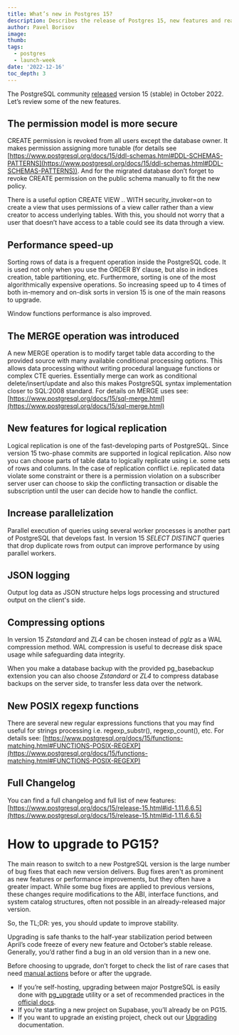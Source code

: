 ```yaml
---
title: What’s new in Postgres 15?
description: Describes the release of Postgres 15, new features and reasons to use it
author: Pavel Borisov 
image: 
thumb: 
tags:
  - postgres
  - launch-week
date: '2022-12-16'
toc_depth: 3
---
```


The PostgreSQL community [released](https://www.postgresql.org/docs/current/release-15.html) version 15 (stable) in October 2022. Let’s review some of the new features.

## **The permission model is more secure**

CREATE permission is revoked from all users except the database owner. It makes permission assigning more tunable (for details see [https://www.postgresql.org/docs/15/ddl-schemas.html#DDL-SCHEMAS-PATTERNS](https://www.postgresql.org/docs/15/ddl-schemas.html#DDL-SCHEMAS-PATTERNS)). And for the migrated database don’t forget to revoke CREATE permission on the public schema manually to fit the new policy.

There is a useful option CREATE VIEW .. WITH security_invoker=on to create a view that uses permissions of a view caller rather than a view creator to access underlying tables. With this, you should not worry that a user that doesn’t have access to a table could see its data through a view.

## **Performance speed-up**

Sorting rows of data is a frequent operation inside the PostgreSQL code. It is used not only when you use the ORDER BY clause, but also in indices creation, table partitioning, etc. Furthermore, sorting is one of the most algorithmically expensive operations. So increasing speed up to 4 times of both in-memory and on-disk sorts in version 15 is one of the main reasons to upgrade.

Window functions performance is also improved.

## The **MERGE operation was introduced**

A new MERGE operation is to modify target table data according to the provided source with many available conditional processing options. This allows data processing without writing procedural language functions or complex CTE queries. Essentially merge can work as conditional delete/insert/update and also this makes PostgreSQL syntax implementation closer to SQL:2008 standard. For details on MERGE uses see: [https://www.postgresql.org/docs/15/sql-merge.html](https://www.postgresql.org/docs/15/sql-merge.html)

## **New features for logical replication**

Logical replication is one of the fast-developing parts of PostgreSQL. Since version 15 two-phase commits are supported in logical replication. Also now you can choose parts of table data to logically replicate using i.e. some sets of rows and columns. In the case of replication conflict i.e. replicated data violate some constraint or there is a permission violation on a subscriber server user can choose to skip the conflicting transaction or disable the subscription until the user can decide how to handle the conflict.

## **Increase parallelization**

Parallel execution of queries using several worker processes is another part of PostgreSQL that develops fast. In version 15 *SELECT DISTINCT* queries that drop duplicate rows from output can improve performance by using parallel workers.

## **JSON logging**

Output log data as JSON structure helps logs processing and structured output on the client's side.

## **Compressing options**

In version 15 *Zstandard* and *ZL4* can be chosen instead of *pglz* as a WAL compression method. WAL compression is useful to decrease disk space usage while safeguarding data integrity.

When you make a database backup with the provided pg_basebackup extension you can also choose *Zstandard* or *ZL4* to compress database backups on the server side, to transfer less data over the network.

## **New POSIX regexp functions**

There are several new regular expressions functions that you may find useful for strings processing i.e. regexp_substr(), regexp_count(), etc. For details see: [https://www.postgresql.org/docs/15/functions-matching.html#FUNCTIONS-POSIX-REGEXP](https://www.postgresql.org/docs/15/functions-matching.html#FUNCTIONS-POSIX-REGEXP)

## Full Changelog

You can find a full changelog and  full list of new features: [https://www.postgresql.org/docs/15/release-15.html#id-1.11.6.6.5](https://www.postgresql.org/docs/15/release-15.html#id-1.11.6.6.5)

# **How to upgrade to PG15?**

The main reason to switch to a new PostgreSQL version is the large number of bug fixes that each new version delivers. Bug fixes aren't as prominent as new features or performance improvements, but they often have a greater impact. While some bug fixes are applied to previous versions, these changes require modifications to the ABI, interface functions, and system catalog structures, often not possible in an already-released major version. 

So, the TL;DR: yes, you should update to improve stability. 

Upgrading is safe thanks to the half-year stabilization period between April’s code freeze of every new feature and October’s stable release. Generally, you’d rather find a bug in an old version than in a new one.

Before choosing to upgrade, don’t forget to check the list of rare cases that need [manual actions](https://www.postgresql.org/docs/current/release-15.html#id-1.11.6.6.4) before or after the upgrade.

- If you’re self-hosting, upgrading between major PostgreSQL is easily done with [pg_upgrade](https://www.postgresql.org/docs/current/pgupgrade.html) utility or a set of recommended practices in the [official docs](https://www.postgresql.org/docs/current/upgrading.html).
- If you’re starting a new project on Supabase, you’ll already be on PG15.
- If you want to upgrade an existing project, check out our [Upgrading](https://supabase.com/docs/guides/platform/migrating-and-upgrading-projects#upgrade-your-project) documentation.

